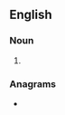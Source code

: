 ==English==

===Noun===
{{head|en|noun plural form}}

# {{plural of|monist|lang=en}}

===Anagrams===
* {{anagrams|en|Stimson|inmosts}}